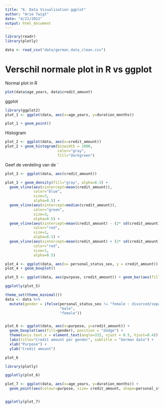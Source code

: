 ```yaml
---
title: "6. Data Visualisation ggplot"
author: "Arie Twigt"
date: "4/21/2022"
output: html_document
---
```


```r
library(readr)
library(plotly)
```

```r
data <- read_csv("data/german_data_clean.csv")
```

# Verschil normale plot in R vs ggplot

Normal plot in R

```r
plot(data$age_years, data$credit_amount)
```


ggplot

```r
library(ggplot2)
plot_1 <- ggplot(data, aes(x=age_years, y=duration_months))

plot_1 + geom_point()
```
Histogram


```r

plot_2 <- ggplot(data, aes(x=credit_amount))
plot_2 + geom_histogram(binwidth = 1000,
                        color="gray", 
                        fill="darkgreen")
```

Geef de verdeling van de `


```r
plot_3 <- ggplot(data, aes(credit_amount))

plot_3 + geom_density(fill="gray", alpha=0.5) +
  geom_vline(aes(xintercept=mean(credit_amount)), 
             color="blue", 
             size=3,
             alpha=0.5) +
  geom_vline(aes(xintercept=median(credit_amount)),
             color="green", 
             size=3, 
             alpha=0.5) + 
  geom_vline(aes(xintercept=mean(credit_amount) - (2* sd(credit_amount))),
             color="red", 
             size=1, 
             alpha=0.5) +
  geom_vline(aes(xintercept=mean(credit_amount) + (2* sd(credit_amount))),
             color="red", 
             size=1, 
             alpha=0.5)

```


```r
plot_4 <- ggplot(data, aes(x= personal_status_sex, y = credit_amount))
plot_4 + geom_boxplot()
```

```r
plot_5 <- ggplot(data, aes(purpose, credit_amount)) + geom_bar(aes(fill=personal_status_sex), position = "dodge" , stat="identity")

ggplotly(plot_5)
```

```r
theme_set(theme_minimal())
data <- data %>%
  mutate(gender = ifelse(personal_status_sex != "female : divorced/separated/married", 
                         "male",
                         "female"))


plot_6 <- ggplot(data, aes(x=purpose, y=credit_amount)) +
  geom_boxplot(aes(fill=gender), position = "dodge") +
  theme(axis.text.x = element_text(angle=315, vjust = 0.5, hjust=0.4)) +
  labs(title="Credit amount per gender", subtitle = "German data") +
  xlab("Purpose") +
  ylab("Credit amount")

plot_6

```

```r
library(plotly)

ggplotly(plot_6)
```


```r
plot_7 <- ggplot(data, aes(x=age_years, y=duration_months)) +
  geom_point(aes(colour=purpose, size= credit_amount, shape=personal_status_sex), alpha=0.5)


ggplotly(plot_7)
```
